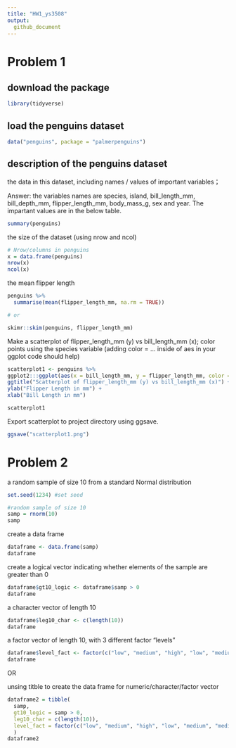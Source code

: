 ```yaml
---
title: "HW1_ys3508"
output: 
  github_document
---
```

# Problem 1
## download the package
```r
library(tidyverse) 
```

## load the penguins dataset
```r
data("penguins", package = "palmerpenguins")
```

## description of the penguins dataset

the data in this dataset, including names / values of important variables；

Answer: the variables names are species, island, bill_length_mm, bill_depth_mm, flipper_length_mm, body_mass_g, sex and year. The impartant values are in the below table.

```r
summary(penguins)
```

the size of the dataset (using nrow and ncol)
```r
# Nrow/columns in penguins
x = data.frame(penguins)
nrow(x)
ncol(x)
```

the mean flipper length
```r
penguins %>%
  summarise(mean(flipper_length_mm, na.rm = TRUE))

# or

skimr::skim(penguins, flipper_length_mm)
```

Make a scatterplot of flipper_length_mm (y) vs bill_length_mm (x); color points using the species variable (adding color = ... inside of aes in your ggplot code should help)
```r
scatterplot1 <- penguins %>%
ggplot2:::ggplot(aes(x = bill_length_mm, y = flipper_length_mm, color = species)) + geom_point() +
ggtitle("Scatterplot of flipper_length_mm (y) vs bill_length_mm (x)") +
ylab("Flipper Length in mm") +
xlab("Bill Length in mm")

scatterplot1
```

Export scatterplot to project directory using ggsave.
```r
ggsave("scatterplot1.png")
```

# Problem 2

a random sample of size 10 from a standard Normal distribution
```r
set.seed(1234) #set seed

#random sample of size 10
samp = rnorm(10)
samp

```

create a data frame
```r
dataframe <- data.frame(samp)
dataframe
```

create a logical vector indicating whether elements of the sample are greater than 0
```r
dataframe$gt10_logic <- dataframe$samp > 0
dataframe
```

a character vector of length 10
```r
dataframe$leg10_char <- c(length(10))
dataframe

```

a factor vector of length 10, with 3 different factor “levels”
```r
dataframe$level_fact <- factor(c("low", "medium", "high", "low", "medium", "medium", "low","low","low","low"), levels = c("low", "medium", "high"))
dataframe

```

OR

unsing titble to create the data frame for numeric/character/factor vector 

```r
dataframe2 = tibble(
  samp,
  gt10_logic = samp > 0,
  leg10_char = c(length(10)),
  level_fact = factor(c("low", "medium", "high", "low", "medium", "medium", "low","low","low","low"), levels = c("low", "medium", "high"))
  )
dataframe2
```

